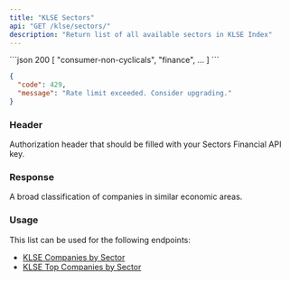 ```yaml
---
title: "KLSE Sectors"
api: "GET /klse/sectors/"
description: "Return list of all available sectors in KLSE Index"
---
```


<ResponseExample>
```json 200
[
  "consumer-non-cyclicals",
  "finance",
  ...
]
```

```json 429
{
  "code": 429,
  "message": "Rate limit exceeded. Consider upgrading."
}
```

</ResponseExample>

### Header

<ParamField header="Authorization" type="string" required>
  Authorization header that should be filled with your Sectors Financial API
  key.
</ParamField>

### Response

<ResponseField name="payload" type="Sector[]">
  <Expandable title="properties">
    <ResponseField name="Sector" type="array">
      A broad classification of companies in similar economic areas.
    </ResponseField>
  </Expandable>
</ResponseField>

### Usage

This list can be used for the following endpoints:

- [KLSE Companies by Sector](./klse-companies-by-sector)
- [KLSE Top Companies by Sector](./klse-top-companies)

